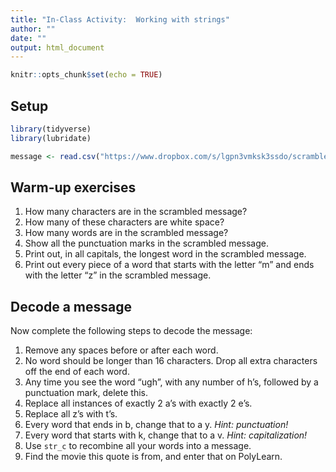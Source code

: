 ```yaml
---
title: "In-Class Activity:  Working with strings"
author: ""
date: ""
output: html_document
---
```


```r
knitr::opts_chunk$set(echo = TRUE)
```
## Setup



```r

library(tidyverse)
library(lubridate)

message <- read.csv("https://www.dropbox.com/s/lgpn3vmksk3ssdo/scrambled_message.txt?dl=1", stringsAsFactors = FALSE)$Word
```


## Warm-up exercises

1. How many characters are in the scrambled message?
2. How many of these characters are white space?
3. How many words are in the scrambled message?
4. Show all the punctuation marks in the scrambled message.
5. Print out, in all capitals, the longest word in the scrambled message.
6. Print out every piece of a word that starts with the letter "m" and ends with the letter "z" in the scrambled message.

## Decode a message

Now complete the following steps to decode the message:

1. Remove any spaces before or after each word.
2. No word should be longer than 16 characters. Drop all extra characters off the end of each word.
3. Any time you see the word "ugh", with any number of h's, followed by a punctuation mark, delete this.
4. Replace all instances of exactly 2 a's with exactly 2 e's.
5. Replace all z's with t's.
6. Every word that ends in b, change that to a y.  *Hint: punctuation!*
7. Every word that starts with k, change that to a v.  *Hint: capitalization!*
8. Use `str_c` to recombine all your words into a message.
9. Find the movie this quote is from, and enter that on PolyLearn.

